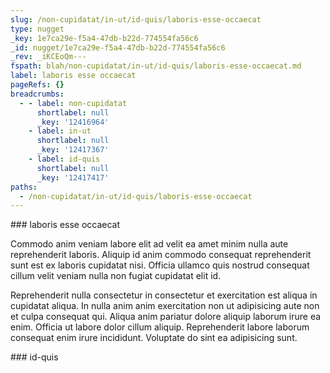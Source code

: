 ```yaml
---
slug: /non-cupidatat/in-ut/id-quis/laboris-esse-occaecat
type: nugget
_key: 1e7ca29e-f5a4-47db-b22d-774554fa56c6
_id: nugget/1e7ca29e-f5a4-47db-b22d-774554fa56c6
_rev: _iKCEoQm---
fspath: blah/non-cupidatat/in-ut/id-quis/laboris-esse-occaecat.md
label: laboris esse occaecat
pageRefs: {}
breadcrumbs:
  - - label: non-cupidatat
      shortlabel: null
      _key: '12416964'
    - label: in-ut
      shortlabel: null
      _key: '12417367'
    - label: id-quis
      shortlabel: null
      _key: '12417417'
paths:
  - /non-cupidatat/in-ut/id-quis/laboris-esse-occaecat
---
```


<NuggetArea>
<Nugget slug="/non-cupidatat/in-ut/id-quis/laboris-esse-occaecat" type="nugget" _key="1e7ca29e-f5a4-47db-b22d-774554fa56c6" _id="nugget/1e7ca29e-f5a4-47db-b22d-774554fa56c6" _rev="_iKCEoQm---" fspath="blah/non-cupidatat/in-ut/id-quis/laboris-esse-occaecat.md" label="laboris esse occaecat" paths="/non-cupidatat/in-ut/id-quis/laboris-esse-occaecat">
<NuggetBody>
### laboris esse occaecat

Commodo anim veniam labore elit ad velit ea amet minim nulla aute reprehenderit laboris. Aliquip id anim commodo consequat reprehenderit sunt est ex laboris cupidatat nisi. Officia ullamco quis nostrud consequat cillum velit veniam nulla non fugiat cupidatat elit id.

Reprehenderit nulla consectetur in consectetur et exercitation est aliqua in cupidatat aliqua. In nulla anim anim exercitation non ut adipisicing aute non et culpa consequat qui. Aliqua anim pariatur dolore aliquip laborum irure ea enim. Officia ut labore dolor cillum aliquip. Reprehenderit labore laborum consequat enim irure incididunt. Voluptate do sint ea adipisicing sunt.

</NuggetBody>
<Breadcrumbs>
<Crumbs>
<Crumb _key="12416964" label="non-cupidatat" /><Crumb _key="12417367" label="in-ut" /><Crumb _key="12417417" label="id-quis" />
</Crumbs>
</Breadcrumbs>
</Nugget>

<NuggetsInbound>
</NuggetsInbound>
<NuggetsOutbound>
</NuggetsOutbound>
</NuggetArea>
<PassagesInbound>
<Passage direction="inbound" type="passage" _key="12417417" _id="passage/12417417" _rev="_iKCEoQi--_" label="id-quis" passage="id-quis" fspath="blah/non-cupidatat/in-ut/id-quis" paths="/non-cupidatat/in-ut/id-quis" slug="/non-cupidatat/in-ut/id-quis">
<NuggetBody>
### id-quis

</NuggetBody>
<Breadcrumbs>
<Crumbs>
<Crumb _key="12416964" label="non-cupidatat" /><Crumb _key="12417367" label="in-ut" />
</Crumbs>
</Breadcrumbs>
</Passage>

</PassagesInbound>
<PassagesOutbound>
</PassagesOutbound>